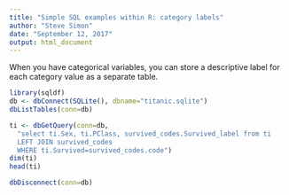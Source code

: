 ```yaml
---
title: "Simple SQL examples within R: category labels"
author: "Steve Simon"
date: "September 12, 2017"
output: html_document
---
```


When you have categorical variables, you can store a descriptive label for each category value as a separate table.

```r
library(sqldf)
db <- dbConnect(SQLite(), dbname="titanic.sqlite")
dbListTables(conn=db)
```

```r
ti <- dbGetQuery(conn=db,
  "select ti.Sex, ti.PClass, survived_codes.Survived_label from ti
  LEFT JOIN survived_codes
  WHERE ti.Survived=survived_codes.code")
dim(ti)
head(ti)
```

```r
dbDisconnect(conn=db)
```
